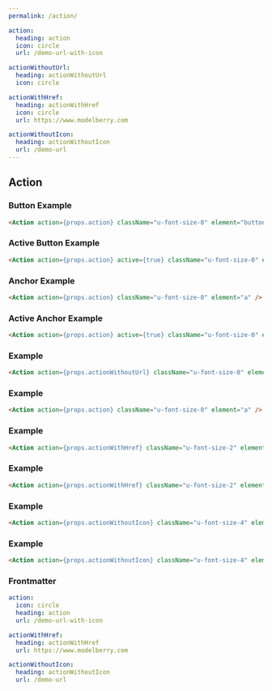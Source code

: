 ```yaml
---
permalink: /action/

action:
  heading: action
  icon: circle
  url: /demo-url-with-icon

actionWithoutUrl:
  heading: actionWithoutUrl
  icon: circle

actionWithHref:
  heading: actionWithHref
  icon: circle
  url: https://www.modelberry.com

actionWithoutIcon:
  heading: actionWithoutIcon
  url: /demo-url
---
```



## Action

### Button Example

```html
<Action action={props.action} className="u-font-size-0" element="button" />
```

<Action action={props.action} className="u-font-size-0" element="button" />

### Active Button Example

```html
<Action action={props.action} active={true} className="u-font-size-0" element="button" />
```

<Action action={props.action} active={true} className="u-font-size-0" element="button" />

### Anchor Example

```html
<Action action={props.action} className="u-font-size-0" element="a" />
```

<Action action={props.action} className="u-font-size-0" element="a" />

### Active Anchor Example

```html
<Action action={props.action} active={true} className="u-font-size-0" element="a" />
```

<Action action={props.action} active={true} className="u-font-size-0" element="a" />

### Example

```html
<Action action={props.actionWithoutUrl} className="u-font-size-0" element="a" />
```

<Action action={props.actionWithoutUrl} className="u-font-size-0" element="a" />

### Example

```html
<Action action={props.action} className="u-font-size-0" element="a" />
```

<Action action={props.action} className="u-font-size-0" element="a" />

### Example

```html
<Action action={props.actionWithHref} className="u-font-size-2" element="button" />
```

<Action action={props.actionWithHref} className="u-font-size-2" element="button" />

### Example

```html
<Action action={props.actionWithHref} className="u-font-size-2" element="a" />
```

<Action action={props.actionWithHref} className="u-font-size-2" element="a" />

### Example

```html
<Action action={props.actionWithoutIcon} className="u-font-size-4" element="button" />
```

<Action action={props.actionWithoutIcon} className="u-font-size-4" element="button" />

### Example

```html
<Action action={props.actionWithoutIcon} className="u-font-size-4" element="a" />
```

<Action action={props.actionWithoutIcon} className="u-font-size-4" element="a" />

### Frontmatter

```yaml
action:
  icon: circle
  heading: action
  url: /demo-url-with-icon

actionWithHref:
  heading: actionWithHref
  url: https://www.modelberry.com

actionWithoutIcon:
  heading: actionWithoutIcon
  url: /demo-url
```
